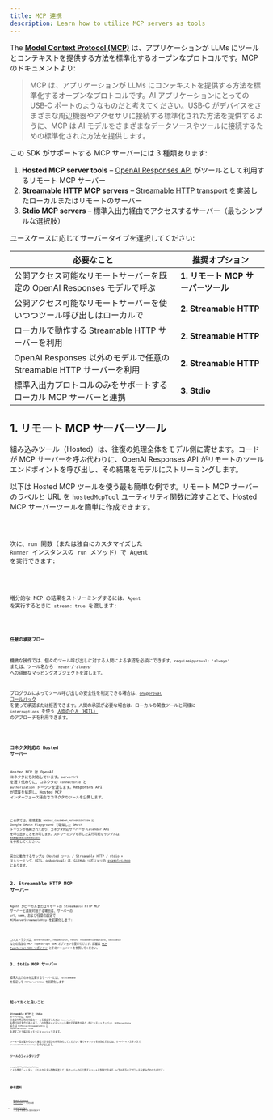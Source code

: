 ```yaml
---
title: MCP 連携
description: Learn how to utilize MCP servers as tools
---
```



The [**Model Context Protocol (MCP)**](https://modelcontextprotocol.io) は、アプリケーションが LLMs にツールとコンテキストを提供する方法を標準化するオープンなプロトコルです。MCP のドキュメントより:

> MCP は、アプリケーションが LLMs にコンテキストを提供する方法を標準化するオープンなプロトコルです。AI アプリケーションにとっての USB‑C ポートのようなものだと考えてください。USB‑C がデバイスをさまざまな周辺機器やアクセサリに接続する標準化された方法を提供するように、MCP は AI モデルをさまざまなデータソースやツールに接続するための標準化された方法を提供します。

この SDK がサポートする MCP サーバーには 3 種類あります:

1. **Hosted MCP server tools** – [OpenAI Responses API](https://platform.openai.com/docs/guides/tools-remote-mcp) がツールとして利用するリモート MCP サーバー
2. **Streamable HTTP MCP servers** – [Streamable HTTP transport](https://modelcontextprotocol.io/docs/concepts/transports#streamable-http) を実装したローカルまたはリモートのサーバー
3. **Stdio MCP servers** – 標準入出力経由でアクセスするサーバー（最もシンプルな選択肢）

ユースケースに応じてサーバータイプを選択してください:

| 必要なこと                                                               | 推奨オプション                     |
| ------------------------------------------------------------------------ | ---------------------------------- |
| 公開アクセス可能なリモートサーバーを既定の OpenAI Responses モデルで呼ぶ | **1. リモート MCP サーバーツール** |
| 公開アクセス可能なリモートサーバーを使いつつツール呼び出しはローカルで   | **2. Streamable HTTP**             |
| ローカルで動作する Streamable HTTP サーバーを利用                        | **2. Streamable HTTP**             |
| OpenAI Responses 以外のモデルで任意の Streamable HTTP サーバーを利用     | **2. Streamable HTTP**             |
| 標準入出力プロトコルのみをサポートするローカル MCP サーバーと連携        | **3. Stdio**                       |

## 1. リモート MCP サーバーツール

組み込みツール（Hosted）は、往復の処理全体をモデル側に寄せます。コードが MCP サーバーを呼ぶ代わりに、OpenAI Responses API がリモートのツールエンドポイントを呼び出し、その結果をモデルにストリーミングします。

以下は Hosted MCP ツールを使う最も簡単な例です。リモート MCP サーバーのラベルと URL を `hostedMcpTool` ユーティリティ関数に渡すことで、Hosted MCP サーバーツールを簡単に作成できます。

<Code lang="typescript" code={hostedAgentExample} title="hostedAgent.ts" />

次に、`run` 関数（または独自にカスタマイズした `Runner` インスタンスの `run` メソッド）で Agent を実行できます:

<Code lang="typescript" code={hostedExample} title="Hosted MCP ツールで実行" />

増分的な MCP の結果をストリーミングするには、`Agent` を実行するときに `stream: true` を渡します:

<Code
  lang="typescript"
  code={hostedStreamExample}
  title="Hosted MCP ツールで実行（ストリーミング）"
/>

#### 任意の承認フロー

機微な操作では、個々のツール呼び出しに対する人間による承認を必須にできます。`requireApproval: 'always'` または、ツール名から `'never'`/`'always'` への詳細なマッピングオブジェクトを渡します。

プログラムによってツール呼び出しの安全性を判定できる場合は、[`onApproval` コールバック](https://github.com/openai/openai-agents-js/blob/main/examples/mcp/hosted-mcp-on-approval.ts) を使って承認または拒否できます。人間の承認が必要な場合は、ローカルの関数ツールと同様に `interruptions` を使う [人間の介入（HITL）](/openai-agents-js/ja/guides/human-in-the-loop/) のアプローチを利用できます。

<Code
  lang="typescript"
  code={hostedHITLExample}
  title="Hosted MCP ツールでの Human in the loop"
/>

### コネクタ対応の Hosted サーバー

Hosted MCP は OpenAI コネクタにも対応しています。`serverUrl` を渡す代わりに、コネクタの `connectorId` と `authorization` トークンを渡します。Responses API が認証を処理し、Hosted MCP インターフェース経由でコネクタのツールを公開します。

<Code
  lang="typescript"
  code={hostedConnectorExample}
  title="コネクタ対応の Hosted MCP ツール"
/>

この例では、環境変数 `GOOGLE_CALENDAR_AUTHORIZATION` に Google OAuth Playground で取得した OAuth トークンが格納されており、コネクタ対応サーバーが Calendar API を呼び出すことを許可します。ストリーミングも示した実行可能なサンプルは [`examples/connectors`](https://github.com/openai/openai-agents-js/tree/main/examples/connectors) を参照してください。

完全に動作するサンプル（Hosted ツール / Streamable HTTP / stdio + ストリーミング、HITL、onApproval）は、GitHub リポジトリの [examples/mcp](https://github.com/openai/openai-agents-js/tree/main/examples/mcp) にあります。

## 2. Streamable HTTP MCP サーバー

Agent がローカルまたはリモートの Streamable HTTP MCP サーバーと直接対話する場合は、サーバーの `url`、`name`、および任意の設定で `MCPServerStreamableHttp` を初期化します:

<Code
  lang="typescript"
  code={streamableHttpExample}
  title="Streamable HTTP MCP サーバーで実行"
/>

コンストラクタは、`authProvider`、`requestInit`、`fetch`、`reconnectionOptions`、`sessionId` などの追加の MCP TypeScript SDK オプションも受け付けます。詳細は [MCP TypeScript SDK リポジトリ](https://github.com/modelcontextprotocol/typescript-sdk) とそのドキュメントを参照してください。

## 3. Stdio MCP サーバー

標準入出力のみを公開するサーバーには、`fullCommand` を指定して `MCPServerStdio` を初期化します:

<Code lang="typescript" code={stdioExample} title="Stdio MCP サーバーで実行" />

## 知っておくと良いこと

**Streamable HTTP** と **Stdio** サーバーでは、`Agent` の各実行時に利用可能なツールを検出するために `list_tools()` を呼び出す場合があります。この往復はレイテンシーを増やす可能性があり（特にリモートサーバー）、`MCPServerStdio` または `MCPServerStreamableHttp` に `cacheToolsList: true` を渡すことで結果をメモリにキャッシュできます。

ツール一覧が変わらないと確信できる場合のみ有効化してください。後でキャッシュを無効化するには、サーバーインスタンスで `invalidateToolsCache()` を呼び出します。

### ツールのフィルタリング

`createMCPToolStaticFilter` による静的フィルター、またはカスタム関数を渡して、各サーバーから公開するツールを制限できます。以下は両方のアプローチを組み合わせた例です:

<Code
  lang="typescript"
  code={toolFilterExample}
  title="ツールのフィルタリング"
/>

## 参考資料

- [Model Context Protocol](https://modelcontextprotocol.io/) – 公式仕様
- [examples/mcp](https://github.com/openai/openai-agents-js/tree/main/examples/mcp) – 上記で参照した実行可能デモ
